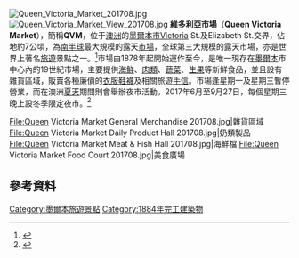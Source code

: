 [[File:Queen_Victoria_Market_201708.jpg|thumb]]
[[File:Queen_Victoria_Market_View_201708.jpg|thumb]]
'''維多利亞市場'''（'''Queen Victoria Market'''），簡稱'''QVM'''，位于[[澳洲|澳洲]]的[[墨爾本市|墨爾本市]]Victoria St.及Elizabeth St.交界，佔地約7公頃，為[[南半球|南半球]]最大規模的露天[[市場|市場]]，全球第三大規模的露天市場，亦是世界上著名[[旅遊|旅遊]]景點之一。<ref>{{cite news|title=墨爾本QVM 美食天堂|url=http://hd.stheadline.com/life/travel/20170905/243141/|accessdate=2017-09-10|publisher=頭條日報|date=2017-09-05|archive-date=2017-09-10|archive-url=https://web.archive.org/web/20170910172528/http://hd.stheadline.com/life/travel/20170905/243141/|dead-url=no}}</ref>市場由1878年起開始運作至今，是唯一現存在[[墨爾本|墨爾本]]市中心內的19世紀市場，主要提供[[海鮮|海鮮]]、[[肉類|肉類]]、[[蔬菜|蔬菜]]、[[生果|生果]]等新鮮食品，並且設有雜貨區域，販賣各種廉價的[[衣服|衣服]][[鞋|鞋]][[襪|襪]]及相關旅遊[[手信|手信]]。市場逢星期一及星期三暫停營業，而在澳洲[[夏天|夏天]]期間則會舉辦夜市活動。2017年6月至9月27日，每個星期三晚上設冬季限定夜市。<ref>{{cite news|title=冬季夜市的星期三@維多利亞女王市場 Source: http://timable.com/zh-hk/event/1445463|url=http://timable.com/zh-hk/event/1445463|accessdate=2017-09-10|publisher=Timable|archive-date=2017-09-10|archive-url=https://web.archive.org/web/20170910125916/http://timable.com/zh-hk/event/1445463|dead-url=no}}</ref>

<gallery>
File:Queen Victoria Market General Merchandise 201708.jpg|雜貨區域
File:Queen Victoria Market Daily Product Hall 201708.jpg|奶類製品
File:Queen Victoria Market Meat & Fish Hall 201708.jpg|海鮮檔
File:Queen Victoria Market Food Court 201708.jpg|美食廣場
</gallery>

==參考資料==
{{reflist}}

[[Category:墨爾本旅遊景點|Category:墨爾本旅遊景點]]
[[Category:1884年完工建築物|Category:1884年完工建築物]]